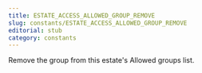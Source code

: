 ```yaml
---
title: ESTATE_ACCESS_ALLOWED_GROUP_REMOVE
slug: constants/ESTATE_ACCESS_ALLOWED_GROUP_REMOVE
editorial: stub
category: constants
---
```


<LSLConstant
	name="ESTATE_ACCESS_ALLOWED_GROUP_REMOVE"
	type="integer"
	value="32"
/>

Remove the group from this estate's Allowed groups list.

